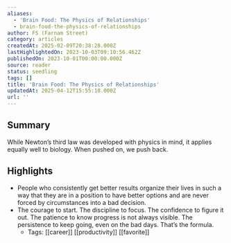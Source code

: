 ```yaml
---
aliases:
  - 'Brain Food: The Physics of Relationships'
  - brain-food-the-physics-of-relationships
author: FS (Farnam Street)
category: articles
createdAt: 2025-02-09T20:38:28.000Z
lastHighlightedOn: 2023-10-03T09:10:56.462Z
publishedOn: 2023-10-01T00:00:00.000Z
source: reader
status: seedling
tags: []
title: 'Brain Food: The Physics of Relationships'
updatedAt: 2025-04-12T15:55:18.000Z
url: ''
---
```

## Summary

While Newton’s third law was developed with physics in mind, it applies equally well to biology. When pushed on, we push back.

## Highlights

- People who consistently get better results organize their lives in such a way that they are in a position to have better options and are never forced by circumstances into a bad decision.
- The courage to start.
  The discipline to focus.
  The confidence to figure it out.
  The patience to know progress is not always visible.
  The persistence to keep going, even on the bad days.
  That’s the formula.
    - Tags: [[career]] [[productivity]] [[favorite]]
